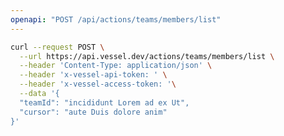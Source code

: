```yaml
---
openapi: "POST /api/actions/teams/members/list"
---
```


<RequestExample>

```bash Request
curl --request POST \
  --url https://api.vessel.dev/actions/teams/members/list \
  --header 'Content-Type: application/json' \
  --header 'x-vessel-api-token: ' \
  --header 'x-vessel-access-token: '\
  --data '{
  "teamId": "incididunt Lorem ad ex Ut",
  "cursor": "aute Duis dolore anim"
}'
```

</RequestExample>
